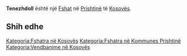 {{Fshat në Kosovës
 | Emri                = Tenezhdoll
| sqi_N_name = Tenezhdoll
| sqi_N_FULL_NAME_RO = Tenezhdoll
| sqi_N_FULL_NAME_ND_RO = Tenezhdoll
| sqi_N_SORT_NAME_RG = TENEZHDOLL
| sqi_N_FULL_NAME_RG = Tenezhdoll
| sqi_N_FULL_NAME_ND_RG = Tenezhdoll
| sqi_V_name = Teneshdoll
| sqi_V_FULL_NAME_RO = Teneshdoll
| sqi_V_FULL_NAME_ND_RO = Teneshdoll
| sqi_V_SORT_NAME_RG = TENESHDOLL
| sqi_V_FULL_NAME_RG = Teneshdoll
| sqi_V_FULL_NAME_ND_RG = Teneshdoll
| srp_N_name = Teneš Do
| srp_N_FULL_NAME_RO = Teneš Do
| srp_N_FULL_NAME_ND_RO = Tenes Do
| srp_N_SORT_NAME_RG = TENESDO
| srp_N_FULL_NAME_RG = Teneš Do
| srp_N_FULL_NAME_ND_RG = Tenes Do
| srp_NS_name = Тенеш До
| srp_NS_FULL_NAME_RO = Тенеш До
| srp_NS_FULL_NAME_ND_RO = Тенеш До
| srp_NS_SORT_NAME_RG = ТЕНЕШДО
| srp_NS_FULL_NAME_RG = Тенеш До
| srp_NS_FULL_NAME_ND_RG = Тенеш До
| srp_V_name = Teneš Dol
| srp_V_FULL_NAME_RO = Teneš Dol
| srp_V_FULL_NAME_ND_RO = Tenes Dol
| srp_V_SORT_NAME_RG = TENESDOL
| srp_V_FULL_NAME_RG = Teneš Dol
| srp_V_FULL_NAME_ND_RG = Tenes Dol

 | Emri (Rasa dhanore) = 
 | Figura              = 
 | Shteti              = Kosovo
 | Komuna              = Prishtinë
 | Kodi postar         = 
 | Sipërfaqja          = 

 | Popullsia           = 

 | Regj. i popullsisë  = 
 | Dend. e popullsisë  = 
 | Faqja zyrtare       = 
 <!--- Koordinatat ----> 
 | Gjerësia            = 42.787778
 | Gjatësia            = 21.171111
 | Lartësia            = 
}}
'''Tenezhdoll''' është një [[Fshat]] në [[Prishtinë]] të [[Kosovës]].

<!-- == Gjeografia == -->
<!-- == Historia == -->
<!-- == Demografia == -->
== Shih edhe ==
{{Komuna Prishtinë}}
{{Kosovo-Administrata-Cung}}

[[Kategoria:Fshatra në Kosovës]]
[[Kategoria:Fshatra në Kommunes Prishtinë]]
[[Kategoria:Vendbanime në Kosovës]]